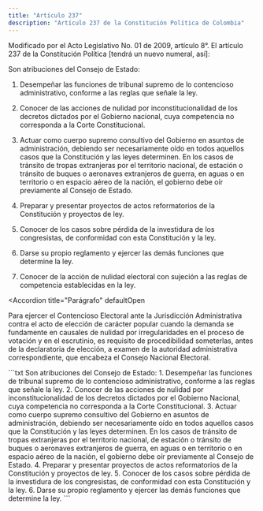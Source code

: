 ```yaml
---
title: "Artículo 237"
description: "Artículo 237 de la Constitución Política de Colombia"
---
```


<Warning>Modificado por el Acto Legislativo No. 01 de 2009, artículo 8°. El artículo 237 de la Constitución Política [tendrá un nuevo numeral, así]:</Warning>

Son atribuciones del Consejo de Estado:

1. Desempeñar las funciones de tribunal supremo de lo contencioso administrativo, conforme a las reglas que señale la ley.

2. Conocer de las acciones de nulidad por inconstitucionalidad de los decretos dictados por el Gobierno nacional, cuya competencia no corresponda a la Corte Constitucional.

3. Actuar como cuerpo supremo consultivo del Gobierno en asuntos de administración, debiendo ser necesariamente oído en todos aquellos casos que la Constitución y las leyes determinen. En los casos de tránsito de tropas extranjeras por el territorio nacional, de estación o tránsito de buques o aeronaves extranjeros de guerra, en aguas o en territorio o en espacio aéreo de la nación, el gobierno debe oír previamente al Consejo de Estado.

4. Preparar y presentar proyectos de actos reformatorios de la Constitución y proyectos de ley.

5. Conocer de los casos sobre pérdida de la investidura de los congresistas, de conformidad con esta Constitución y la ley.

6. Darse su propio reglamento y ejercer las demás funciones que determine la ley.

7. Conocer de la acción de nulidad electoral con sujeción a las reglas de competencia establecidas en la ley.

<Accordion
    title="Parágrafo"
    defaultOpen
> 
Para ejercer el Contencioso Electoral ante la Jurisdicción Administrativa contra el acto de elección de carácter popular cuando la demanda se fundamente en causales de nulidad por irregularidades en el proceso de votación y en el escrutinio, es requisito de procedibilidad someterlas, antes de la declaratoria de elección, a examen de la autoridad administrativa correspondiente, que encabeza el Consejo Nacional Electoral.
</Accordion>

<Accordion title="Artículo original antes de la modificación:">
```txt
Son atribuciones del Consejo de Estado:
1. Desempeñar las funciones de tribunal supremo de lo contencioso 
administrativo, conforme a las reglas que señale la ley. 
2. Conocer de las acciones de nulidad por inconstitucionalidad de los decretos 
dictados por el Gobierno Nacional, cuya competencia no corresponda a la Corte 
Constitucional. 
3. Actuar como cuerpo supremo consultivo del Gobierno en asuntos de 
administración, debiendo ser necesariamente oído en todos aquellos casos que la 
Constitución y las leyes determinen. En los casos de tránsito de tropas 
extranjeras por el territorio nacional, de estación o tránsito de buques o 
aeronaves extranjeros de guerra, en aguas o en territorio o en espacio aéreo de 
la nación, el gobierno debe oír previamente al Consejo de Estado. 
4. Preparar y presentar proyectos de actos reformatorios de la Constitución y 
proyectos de ley. 
5. Conocer de los casos sobre pérdida de la investidura de los congresistas, de 
conformidad con esta Constitución y la ley. 
6. Darse su propio reglamento y ejercer las demás funciones que determine la 
ley.
```
</Accordion>